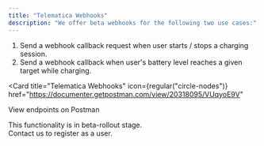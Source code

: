 ```yaml
---
title: "Telematica Webhooks"
description: "We offer beta webhooks for the following two use cases:"
---
```


1. Send a webhook callback request when user starts / stops a charging session.
2. Send a webhook callback when user's battery level reaches a given target
   while charging.

<Card
  title="Telematica Webhooks"
  icon={regular("circle-nodes")}
  href="https://documenter.getpostman.com/view/20318095/VUqyoE9V"
>
  View endpoints on Postman
</Card>

This functionality is in beta-rollout stage.  
Contact us to register as a user.
